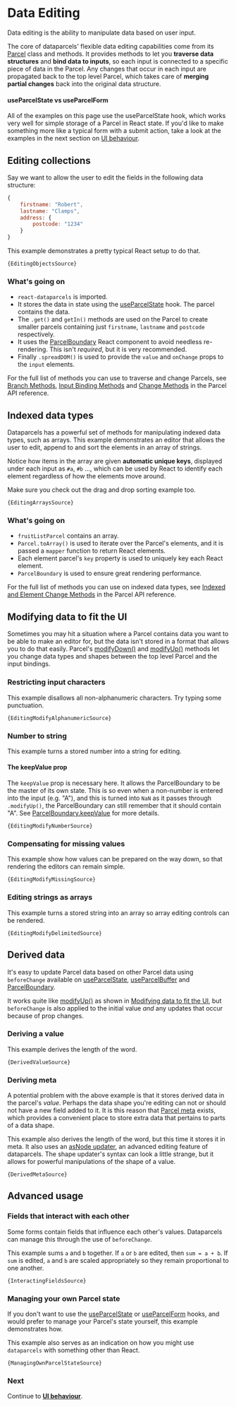 
# Data Editing

Data editing is the ability to manipulate data based on user input.

The core of dataparcels' flexible data editing capabilities come from its [Parcel](/api/Parcel) class and methods. It provides methods to let you **traverse data structures** and **bind data to inputs**, so each input is connected to a specific piece of data in the Parcel. Any changes that occur in each input are propagated back to the top level Parcel, which takes care of **merging partial changes** back into the original data structure.

#### useParcelState vs useParcelForm

All of the examples on this page use the useParcelState hook, which works very well for simple storage of a Parcel in React state. If you'd like to make something more like a typical form with a submit action, take a look at the examples in the next section on [UI behaviour](/ui-behaviour).

## Editing collections

Say we want to allow the user to edit the fields in the following data structure:

```js
{
    firstname: "Robert",
    lastname: "Clamps",
    address: {
        postcode: "1234"
    }
}
```

This example demonstrates a pretty typical React setup to do that.

<EditingObjects />
<Code language="jsx">{EditingObjectsSource}</Code>

### What's going on

* `react-dataparcels` is imported.
* It stores the data in state using the [useParcelState](/api/useParcelState) hook. The parcel contains the data.
* The `.get()` and `getIn()` methods are used on the Parcel to create smaller parcels containing just `firstname`, `lastname` and `postcode` respectively.
* It uses the [ParcelBoundary](/api/ParcelBoundary) React component to avoid needless re-rendering. This isn't *required*, but it is very recommended.
* Finally `.spreadDOM()` is used to provide the `value` and `onChange` props to the `input` elements.

For the full list of methods you can use to traverse and change Parcels, see [Branch Methods](/api/Parcel#branch_methods), [Input Binding Methods](/api/Parcel#Input-binding-methods) and [Change Methods](/api/Parcel#Change-methods) in the Parcel API reference.

<Divider />

## Indexed data types

Dataparcels has a powerful set of methods for manipulating indexed data types, such as arrays. This example demonstrates an editor that allows the user to edit, append to and sort the elements in an array of strings.

Notice how items in the array are given **automatic unique keys**, displayed under each input as `#a`, `#b` ..., which can be used by React to identify each element regardless of how the elements move around.

<Message>Make sure you check out the <Link to="/ui-behaviour#Drag-and-drop-sorting">drag and drop sorting</Link> example too.</Message>

<EditingArrays />
<Code language="jsx">{EditingArraysSource}</Code>

### What's going on

* `fruitListParcel` contains an array.
* `Parcel.toArray()` is used to iterate over the Parcel's elements, and it is passed a `mapper` function to return React elements.
* Each element parcel's `key` property is used to uniquely key each React element.
* `ParcelBoundary` is used to ensure great rendering performance.

For the full list of methods you can use on indexed data types, see [Indexed and Element Change Methods](/api/Parcel#Indexed-and-element-change-methods) in the Parcel API reference.

<Divider />

## Modifying data to fit the UI

Sometimes you may hit a situation where a Parcel contains data you want to be able to make an editor for, but the data isn't stored in a format that allows you to do that easily. Parcel's [modifyDown()](/api/Parcel#modifyDown()) and [modifyUp()](/api/Parcel#modifyUp()) methods let you change data types and shapes between the top level Parcel and the input bindings.

### Restricting input characters

This example disallows all non-alphanumeric characters. Try typing some punctuation.

<EditingModifyAlphanumeric />
<Code language="jsx">{EditingModifyAlphanumericSource}</Code>

### Number to string

This example turns a stored number into a string for editing.

#### The keepValue prop

The `keepValue` prop is necessary here. It allows the ParcelBoundary to be the master of its own state.
This is so even when a non-number is entered into the input (e.g. "A"), and this is turned into `NaN` as it passes through `.modifyUp()`, the ParcelBoundary can still remember that it should contain "A". See [ParcelBoundary.keepValue](/api/ParcelBoundary#keepValue) for more details.

<EditingModifyNumber />
<Code language="jsx">{EditingModifyNumberSource}</Code>

### Compensating for missing values

This example show how values can be prepared on the way down, so that rendering the editors can remain simple.

<EditingModifyMissing />
<Code language="jsx">{EditingModifyMissingSource}</Code>

### Editing strings as arrays

This example turns a stored string into an array so array editing controls can be rendered.

<EditingModifyDelimited />
<Code language="jsx">{EditingModifyDelimitedSource}</Code>

<Divider />

## Derived data

It's easy to update Parcel data based on other Parcel data using `beforeChange` available on [useParcelState](/api/useParcelState#beforeChange), [useParcelBuffer](/api/useParcelBuffer#beforeChange) and [ParcelBoundary](/api/ParcelBoundary#beforeChange).

It works quite like [modifyUp()](/api/Parcel#modifyUp()) as shown in [Modifying data to fit the UI](/data-editing#Modifying-data-to-fit-the-UI), but `beforeChange` is also applied to the initial value *and* any updates that occur because of prop changes.

### Deriving a value

This example derives the length of the word.

<DerivedValue />
<Code language="jsx">{DerivedValueSource}</Code>

### Deriving meta

A potential problem with the above example is that it stores derived data in the parcel's *value*. Perhaps the data shape you're editing can not or should not have a new field added to it. It is this reason that [Parcel meta](/parcel-meta) exists, which provides a convenient place to store extra data that pertains to parts of a data shape.

This example also derives the length of the word, but this time it stores it in meta. It also uses an [asNode updater](/api/ParcelNode), an advanced editing feature of dataparcels. The shape updater's syntax can look a little strange, but it allows for powerful manipulations of the shape of a value.

<DerivedMeta />
<Code language="jsx">{DerivedMetaSource}</Code>

<Divider />

## Advanced usage

### Fields that interact with each other

Some forms contain fields that influence each other's values. Dataparcels can manage this through the use of `beforeChange`.

This example sums `a` and `b` together. If `a` or `b` are edited, then `sum = a + b`.
If `sum` is edited, `a` and `b` are scaled appropriately so they remain proportional to one another.

<InteractingFields />
<Code language="jsx">{InteractingFieldsSource}</Code>

<Divider />

### Managing your own Parcel state

If you don't want to use the [useParcelState](/api/useParcelState) or [useParcelForm](/api/useParcelForm) hooks, and would prefer to manage your Parcel's state yourself, this example demonstrates how.

This example also serves as an indication on how you might use `dataparcels` with something other than React.

<ManagingOwnParcelState />
<Code language="jsx">{ManagingOwnParcelStateSource}</Code>

### Next

Continue to **[UI behaviour](/ui-behaviour)**.
